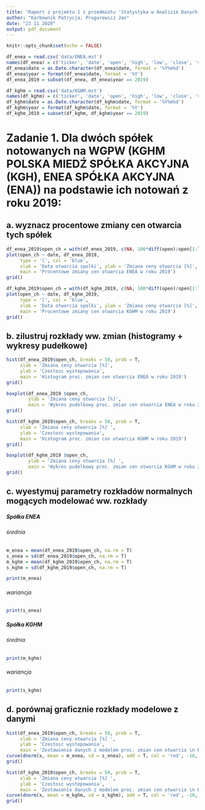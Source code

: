 ```yaml
---
title: "Raport z projektu 1 z przedmiotu 'Statystyka w Analizie Danych'"
author: "Karbownik Patrycja, Prugarewicz Jan"
date: "23 11 2020"
output: pdf_document
---
```


```r
knitr::opts_chunk$set(echo = FALSE)
```

```r
df_enea = read.csv('data/ENEA.mst')
names(df_enea) = c('ticker', 'date', 'open', 'high', 'low', 'close', 'vol')
df_enea$date = as.Date.character(df_enea$date, format = '%Y%m%d')
df_enea$year = format(df_enea$date, format = '%Y')
df_enea_2019 = subset(df_enea, df_enea$year == 2019)

df_kghm = read.csv('data/KGHM.mst')
names(df_kghm) = c('ticker', 'date', 'open', 'high', 'low', 'close', 'vol')
df_kghm$date = as.Date.character(df_kghm$date, format = '%Y%m%d')
df_kghm$year = format(df_kghm$date, format = '%Y')
df_kghm_2019 = subset(df_kghm, df_kghm$year == 2019)
```

# Zadanie 1. Dla dwóch spółek notowanych na WGPW (KGHM POLSKA MIEDŹ SPÓŁKA AKCYJNA (KGH), ENEA SPÓŁKA AKCYJNA (ENA)) na podstawie ich notowań z roku 2019:

## a. wyznacz procentowe zmiany cen otwarcia tych spółek

```r
df_enea_2019$open_ch = with(df_enea_2019, c(NA, 100*diff(open)/open[1:length(open) -1]))
plot(open_ch ~ date, df_enea_2019,
     type = 'l', col = 'blue',
     xlab = 'Data otwarcia spolki', ylab = 'Zmiana ceny otwarcia [%]',
     main = 'Procentowe zmiany cen otwarcia ENEA w roku 2019')
grid()
```

```r
df_kghm_2019$open_ch = with(df_kghm_2019, c(NA, 100*diff(open)/open[1:length(open) -1]))
plot(open_ch ~ date, df_kghm_2019,
     type = 'l', col = 'blue',
     xlab = 'Data otwarcia spolki', ylab = 'Zmiana ceny otwarcia [%]',
     main = 'Procentowe zmiany cen otwarcia KGHM w roku 2019')
grid()
```

## b. zilustruj rozkłady ww. zmian (histogramy + wykresy pudełkowe)

```r
hist(df_enea_2019$open_ch, breaks = 50, prob = T,
     xlab = 'Zmiana ceny otwarcia [%]',
     ylab = 'Czestosc wystepowania',
     main = 'Histogram proc. zmian cen otwarcia ENEA w roku 2019')
grid()
```

```r
boxplot(df_enea_2019 $open_ch,
        ylab = 'Zmiana ceny otwarcia [%]',
        main = 'Wykres pudelkowy proc. zmian cen otwarcia ENEA w roku 2019')
grid()
```


```r
hist(df_kghm_2019$open_ch, breaks = 50, prob = T,
     xlab = 'Zmiana ceny otwarcia [%] ',
     ylab = 'Czestosc wystepowania',
     main = 'Histogram proc. zmian cen otwarcia KGHM w roku 2019')
grid()
```

```r
boxplot(df_kghm_2019 $open_ch,
        ylab = 'Zmiana ceny otwarcia [%] ',
        main = 'Wykres pudelkowy proc. zmian cen otwarcia KGHM w roku 2019')
grid()
```

## c. wyestymuj parametry rozkładów normalnych mogących modelować ww. rozkłady

##### Spółka ENEA
###### średnia
```r
m_enea = mean(df_enea_2019$open_ch, na.rm = T)
s_enea = sd(df_enea_2019$open_ch, na.rm = T)
m_kghm = mean(df_kghm_2019$open_ch, na.rm = T)
s_kghm = sd(df_kghm_2019$open_ch, na.rm = T)
```

```r
print(m_enea)
```

###### wariancja
```r
print(s_enea)
```

##### Spółka KGHM
###### średnia
```r
print(m_kghm)
```

###### wariancja
```r
print(s_kghm)
```

## d. porównaj graficznie rozkłady modelowe z danymi
```r
hist(df_enea_2019$open_ch, breaks = 50, prob = T,
     xlab = 'Zmiana ceny otwarcia [%] ',
     ylab = 'Czestosc wystepowania',
     main = 'Zestawienie danych z modelem proc. zmian cen otwarcia \n ENEA w roku 2019')
curve(dnorm(x, mean = m_enea, sd = s_enea), add = T, col = 'red', -10, 10)
grid()
```

```r
hist(df_kghm_2019$open_ch, breaks = 50, prob = T,
     xlab = 'Zmiana ceny otwarcia [%] ',
     ylab = 'Czestosc wystepowania',
     main = 'Zestawienie danych z modelem proc. zmian cen otwarcia \n KGHM w roku 2019')
curve(dnorm(x, mean = m_kghm, sd = s_kghm), add = T, col = 'red', -10, 10)
grid()
```
